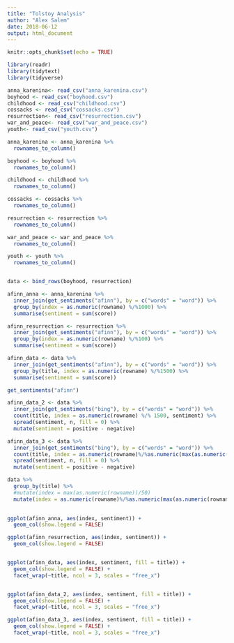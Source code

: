```yaml
---
title: "Tolstoy Analysis"
author: "Alex Salem"
date: 2018-06-12
output: html_document
---
```

```r
knitr::opts_chunk$set(echo = TRUE)
```

```r
library(readr)
library(tidytext)
library(tidyverse)
```

```r
anna_karenina<- read_csv("anna_karenina.csv")
boyhood <- read_csv("boyhood.csv")
childhood <- read_csv("childhood.csv")
cossacks <- read_csv("cossacks.csv")
resurrection<- read_csv("resurrection.csv")
war_and_peace<- read_csv("war_and_peace.csv")
youth<- read_csv("youth.csv")

anna_karenina <- anna_karenina %>% 
  rownames_to_column()

boyhood <- boyhood %>% 
  rownames_to_column()

childhood <- childhood %>% 
  rownames_to_column()

cossacks <- cossacks %>% 
  rownames_to_column()

resurrection <- resurrection %>% 
  rownames_to_column()

war_and_peace <- war_and_peace %>% 
  rownames_to_column()

youth <- youth %>% 
  rownames_to_column()


data <- bind_rows(boyhood, resurrection)
```


```r
afinn_anna <- anna_karenina %>% 
  inner_join(get_sentiments("afinn"), by = c("words" = "word")) %>% 
  group_by(index = as.numeric(rowname) %/%1000) %>% 
  summarise(sentiment = sum(score))
```

```r
afinn_resurrection <- resurrection %>% 
  inner_join(get_sentiments("afinn"), by = c("words" = "word")) %>% 
  group_by(index = as.numeric(rowname) %/%100) %>% 
  summarise(sentiment = sum(score))
```

```r
afinn_data <- data %>% 
  inner_join(get_sentiments("afinn"), by = c("words" = "word")) %>% 
  group_by(title, index = as.numeric(rowname) %/%1500) %>% 
  summarise(sentiment = sum(score))

get_sentiments("afinn")

afinn_data_2 <- data %>% 
  inner_join(get_sentiments("bing"), by = c("words" = "word")) %>%
  count(title, index = as.numeric(rowname) %/% 1500, sentiment) %>%
  spread(sentiment, n, fill = 0) %>%
  mutate(sentiment = positive - negative)

afinn_data_3 <- data %>% 
  inner_join(get_sentiments("bing"), by = c("words" = "word")) %>%
  count(title, index = as.numeric(rowname)%/%as.numeric(max(as.numeric(rowname)/50)), sentiment) %>%
  spread(sentiment, n, fill = 0) %>%
  mutate(sentiment = positive - negative)

data %>%  
  group_by(title) %>% 
  #mutate(index = max(as.numeric(rowname))/50)
  mutate(index = as.numeric(rowname)%/%as.numeric(max(as.numeric(rowname))/50))
  
```


```r
ggplot(afinn_anna, aes(index, sentiment)) +
  geom_col(show.legend = FALSE)

ggplot(afinn_resurrection, aes(index, sentiment)) +
  geom_col(show.legend = FALSE)


ggplot(afinn_data, aes(index, sentiment, fill = title)) +
  geom_col(show.legend = FALSE) +
  facet_wrap(~title, ncol = 3, scales = "free_x")


ggplot(afinn_data_2, aes(index, sentiment, fill = title)) +
  geom_col(show.legend = FALSE) +
  facet_wrap(~title, ncol = 3, scales = "free_x")

ggplot(afinn_data_3, aes(index, sentiment, fill = title)) +
  geom_col(show.legend = FALSE) +
  facet_wrap(~title, ncol = 3, scales = "free_x")
```


